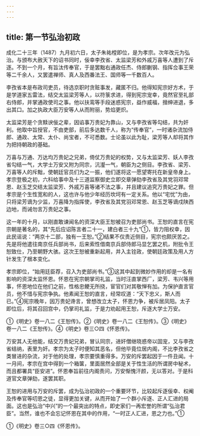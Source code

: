 ```yaml
---
---
---
```

title: 第一节弘治初政
---



成化二十三年（1487）九月初六日，太子朱祐樘即位，是为孝宗。次年改元为弘治。与颁布大赦天下的诏书同时，佞幸李孜省、太监梁芳和外戚万喜等人遭到了斥逐。不到一个月，有旨汰传奉官，于是罢黜右通政任杰、侍郎蒯钢、指挥佥事王荣等二千余人，又罢遣禅师、真人及西番法王、国师等一千数百人。

李孜省本是布政司吏员，待选京职时贪赃事发，藏匿不归。他得知宪宗好方术，于是学道家五雷法，结交太监梁芳等人，以符箓求进，得到宪宗宠幸，竟然官至礼部右侍郎，并掌通政使司之事。他以扶鸾等手段迷惑宪宗，益作威福，搢绅进退，多出其口。加之执政大臣万安等人从而附丽，势焰更炽。

太监梁芳是个贪黩谀佞之辈，因谄事万贵妃为靠山，又与李孜省等勾结，共为奸利。他取中旨授官，不由吏部，前后多达数千人，称为“传奉官”，一时诸杂流加侍郎、通政、太常、太仆、尚宝者，不可悉数。士论虽以此为耻，梁芳等人却将其作为把持朝政的基础。

万喜与万通、万达均万贵妃之兄弟，倚仗万贵妃的权势，又与太监梁芳、妖人李孜省勾结一气，大学士万安又附为同宗，沆瀣一气，朝臣为之侧目。李孜省、梁芳、万喜等人的斥黜，使朝廷官员们为之一振，他们遂将这一愿望寄托在新皇帝身上。孝宗登极之初，六科给事中及十三道监察御史立即交章弹劾李孜省及其党羽邓常恩、赵玉芝交结太监梁芳、外戚万喜等诸不法之事，并且建议追究万贵妃之罪。但孝宗是个生性宽和的人，这也许与他少年经历坎坷有一定关系。他以“宅忧”为由，只将梁芳谪为少监，万喜降为指挥使，李孜省及其党羽邓常恩、赵玉芝等谪戍陕西边地，而诫勿言万贵妃之事。

这一年的十月，以刚直敢谏闻名的资深大臣王恕被召为吏部尚书。王恕的直言在宪宗朝是著名的，其“先后应诏陈言者二十一，建白者三十九”①，皆力阻权幸，因此民谣说：“两京十二部，独有一王恕。”②结果不仅贵近侧目，宪宗也颇厌苦之。先是将他遣往南京任兵部尚书，后来索性借南京兵部侍郎马显乞罢之机，附批令王恕致仕，乃至朝野大骇。这次王恕被重新起用，并入主铨政，使朝廷政策及用人方针发生了根本变化。

孝宗即位，“始用廷臣荐，召入为吏部尚书。”③这其中起到微妙作用的却是一名有影响的资深太监怀恩。怀恩在宪宗朝掌司礼监，当时汪直掌西厂，梁芳、韦兴等用事，怀恩地位在他们之前，性格忠鲠无所挠，宦官们对其敬惮有加。为保护直言官员，他不惜与宪宗争执。他素闻王恕的直言，经常叹道：“天下忠义，斯人而已。”④宪宗晚年，因万贵妃谗言，曾想改立太子，怀恩力争，被斥居凤阳。太子即位后，将其召回宫中，仍掌司礼监，于是力劝起用王恕，斥逐大学士万安。

①《明史》卷一八二《王恕传》。②《明史》卷一八二《王恕传》。③《明史》卷一八二《王恕传》。④《明史》卷三○四《怀恩传》。

万安其人无他能，结交万贵妃兄弟，冒认同宗，进奸僧继晓惑帝以固宠，又与李孜省结纳，表里为奸。孝宗为太子时便知其恶名，但他毕竟位居内阁，不比李孜省之类冒进的杂流，对于他的处理，孝宗要慎重得多。万安的斥罢起因于一件丑闻。十一月间，孝宗在宫中得到一个箱箧，里面居然全部是关于性生活的所谓房中秘术，而且都署具“臣安进”。怀恩奉旨前往内阁责问，万安惭愧汗颜，无以答对。于是科道官文章弹劾，遂罢其职。

王恕的进用与万安的斥罢，成为弘治初政的一个重要环节，比较起斥逐佞幸、权阉及传奉官等叨恩之徒，显得更加关键，从而开始了一个群小斥逐、正人汇进的局面。这也是弘治“中兴”的一个最突出的特点，即史家们一再宏誉的所谓“弘治君臣”。当然，谁也不会忘记怀恩在其中的作用，“一时正人汇进，恩之力也。”①

①《明史》卷三○四《怀恩传》。